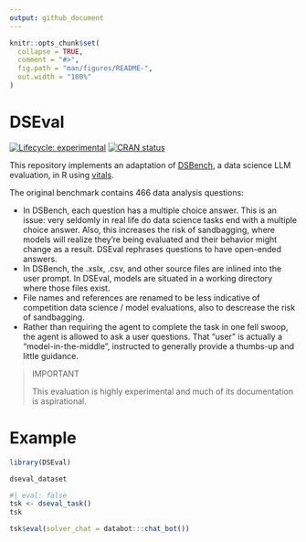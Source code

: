 ```yaml
---
output: github_document
---
```


<!-- README.md is generated from README.Rmd. Please edit that file -->

```r
knitr::opts_chunk$set(
  collapse = TRUE,
  comment = "#>",
  fig.path = "man/figures/README-",
  out.width = "100%"
)
```

# DSEval

<!-- badges: start -->
[![Lifecycle: experimental](https://img.shields.io/badge/lifecycle-experimental-orange.svg)](https://lifecycle.r-lib.org/articles/stages.html#experimental)
[![CRAN status](https://www.r-pkg.org/badges/version/DSBench)](https://CRAN.R-project.org/package=DSBench)
<!-- badges: end -->

This repository implements an adaptation of [DSBench](https://arxiv.org/abs/2409.07703), a data science LLM evaluation, in R using [vitals](https://vitals.tidyverse.org/).

The original benchmark contains 466 data analysis questions:

* In DSBench, each question has a multiple choice answer. This is an issue: very seldomly in real life do data science tasks end with a multiple choice answer. Also, this increases the risk of sandbagging, where models will realize they’re being evaluated and their behavior might change as a result. DSEval rephrases questions to have open-ended answers.
* In DSBench, the .xslx, .csv, and other source files are inlined into the user prompt. In DSEval, models are situated in a working directory where those files exist.
* File names and references are renamed to be less indicative of competition data science / model evaluations, also to descrease the risk of sandbagging.
* Rather than requiring the agent to complete the task in one fell swoop, the agent is allowed to ask a user questions. That "user" is actually a "model-in-the-middle", instructed to generally provide a thumbs-up and little guidance.

> IMPORTANT
>
> This evaluation is highly experimental and much of its documentation is aspirational.

# Example

```r
library(DSEval)

dseval_dataset
```

```r
#| eval: false
tsk <- dseval_task()
tsk

tsk$eval(solver_chat = databot:::chat_bot())
```
